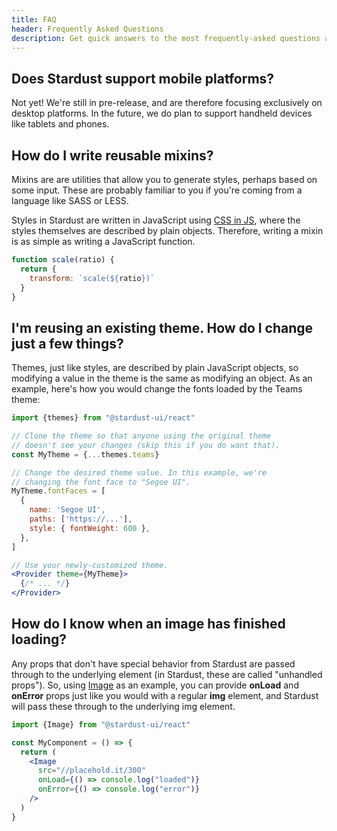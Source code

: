 ```yaml
---
title: FAQ
header: Frequently Asked Questions
description: Get quick answers to the most frequently-asked questions about Stardust UI.
---
```


## Does Stardust support mobile platforms?

Not yet! We're still in pre-release, and are therefore focusing exclusively on desktop platforms. In the future, we do plan to support handheld devices like tablets and phones.

## How do I write reusable mixins?

Mixins are are utilities that allow you to generate styles, perhaps based on some input. These are probably familiar to you if you're coming from a language like SASS or LESS.

Styles in Stardust are written in JavaScript using [CSS in JS](https://github.com/fela/fela), where the styles themselves are described by plain objects. Therefore, writing a mixin is as simple as writing a JavaScript function.

```js
function scale(ratio) {
  return {
    transform: `scale(${ratio})`
  }
}
```

## I'm reusing an existing theme. How do I change just a few things?

Themes, just like styles, are described by plain JavaScript objects, so modifying a value in the theme is the same as modifying an object. As an example, here's how you would change the fonts loaded by the Teams theme:

```jsx
import {themes} from "@stardust-ui/react"

// Clone the theme so that anyone using the original theme
// doesn't see your changes (skip this if you do want that).
const MyTheme = {...themes.teams}

// Change the desired theme value. In this example, we're
// changing the font face to "Segoe UI".
MyTheme.fontFaces = [
  {
    name: 'Segoe UI',
    paths: ['https://...'],
    style: { fontWeight: 600 },
  },
]

// Use your newly-customized theme.
<Provider theme={MyTheme}>
  {/* ... */}
</Provider>
```

## How do I know when an image has finished loading?

Any props that don't have special behavior from Stardust are passed through to the underlying element (in Stardust, these are called "unhandled props"). So, using [Image](/components/image) as an example, you can provide **onLoad** and **onError** props just like you would with a regular **img** element, and Stardust will pass these through to the underlying img element.

```jsx
import {Image} from "@stardust-ui/react"

const MyComponent = () => {
  return (
    <Image
      src="//placehold.it/300"
      onLoad={() => console.log("loaded")}
      onError={() => console.log("error")}
    />
  )
}
```
